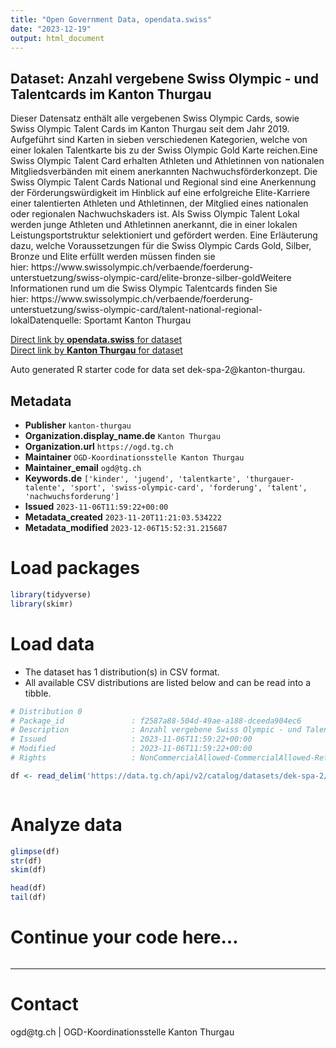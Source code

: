 ```yaml
---
title: "Open Government Data, opendata.swiss"
date: "2023-12-19"
output: html_document
---
```


## Dataset: Anzahl vergebene Swiss Olympic - und Talentcards im Kanton Thurgau

Dieser Datensatz enthält alle vergebenen Swiss Olympic Cards, sowie Swiss Olympic Talent Cards im Kanton Thurgau seit dem Jahr 2019. Aufgeführt sind Karten in sieben verschiedenen Kategorien, welche von einer lokalen Talentkarte bis zu der Swiss Olympic Gold Karte reichen.Eine Swiss Olympic Talent Card erhalten Athleten und Athletinnen von nationalen Mitgliedsverbänden mit einem anerkannten Nachwuchsförderkonzept. Die Swiss Olympic Talent Cards National und Regional sind eine Anerkennung der Förderungswürdigkeit im Hinblick auf eine erfolgreiche Elite-Karriere einer talentierten Athleten und Athletinnen, der Mitglied eines nationalen oder regionalen Nachwuchskaders ist. Als Swiss Olympic Talent Lokal werden junge Athleten und Athletinnen anerkannt, die in einer lokalen Leistungsportstruktur selektioniert und gefördert werden. Eine Erläuterung dazu, welche Voraussetzungen für die Swiss Olympic Cards Gold, Silber, Bronze und Elite erfüllt werden müssen finden sie hier: https://www.swissolympic.ch/verbaende/foerderung-unterstuetzung/swiss-olympic-card/elite-bronze-silber-goldWeitere Informationen rund um die Swiss Olympic Talentcards finden Sie hier: https://www.swissolympic.ch/verbaende/foerderung-unterstuetzung/swiss-olympic-card/talent-national-regional-lokalDatenquelle: Sportamt Kanton Thurgau

[Direct link by **opendata.swiss** for dataset](https://opendata.swiss/de/dataset/anzahl-vergebene-swiss-olympic-und-talentcards-im-kanton-thurgau)<br>
[Direct link by **Kanton Thurgau** for dataset](https://data.tg.ch/explore/dataset/dek-spa-2/)

Auto generated R starter code for data set dek-spa-2@kanton-thurgau.

## Metadata

- **Publisher** `kanton-thurgau`
- **Organization.display_name.de** `Kanton Thurgau`
- **Organization.url** `https://ogd.tg.ch`
- **Maintainer** `OGD-Koordinationsstelle Kanton Thurgau`
- **Maintainer_email** `ogd@tg.ch`
- **Keywords.de** `['kinder', 'jugend', 'talentkarte', 'thurgauer-talente', 'sport', 'swiss-olympic-card', 'forderung', 'talent', 'nachwuchsforderung']`
- **Issued** `2023-11-06T11:59:22+00:00`
- **Metadata_created** `2023-11-20T11:21:03.534222`
- **Metadata_modified** `2023-12-06T15:52:31.215687`


# Load packages

```r

library(tidyverse)
library(skimr)

```

# Load data

-   The dataset has 1 distribution(s) in CSV format.
-   All available CSV distributions are listed below and can be read into a tibble.

```r

# Distribution 0
# Package_id               : f2587a88-504d-49ae-a188-dceeda904ec6
# Description              : Anzahl vergebene Swiss Olympic - und Talentcards im Kanton Thurgau (csv)
# Issued                   : 2023-11-06T11:59:22+00:00
# Modified                 : 2023-11-06T11:59:22+00:00
# Rights                   : NonCommercialAllowed-CommercialAllowed-ReferenceRequired

df <- read_delim('https://data.tg.ch/api/v2/catalog/datasets/dek-spa-2/exports/csv')



```

# Analyze data

```r

glimpse(df)
str(df)
skim(df)

head(df)
tail(df)

```

# Continue your code here...

```r

```

------------------------------------------------------------------------

# Contact

ogd@tg.ch | OGD-Koordinationsstelle Kanton Thurgau
